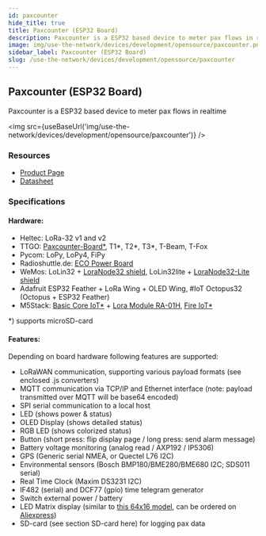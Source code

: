 ```yaml
---
id: paxcounter
hide_title: true
title: Paxcounter (ESP32 Board)
description: Paxcounter is a ESP32 based device to meter pax flows in realtime
image: img/use-the-network/devices/development/opensource/paxcounter.png
sidebar_label: Paxcounter (ESP32 Board)
slug: /use-the-network/devices/development/opensource/paxcounter
---
```



## Paxcounter (ESP32 Board)

Paxcounter is a ESP32 based device to meter pax flows in realtime

<img src={useBaseUrl('img/use-the-network/devices/development/opensource/paxcounter')} />

### Resources

- [Product Page](https://github.com/cyberman54/ESP32-Paxcounter)
- [Datasheet](https://github.com/cyberman54/ESP32-Paxcounter#readme)

### Specifications

#### Hardware:

- Heltec: LoRa-32 v1 and v2
- TTGO: [Paxcounter-Board*](https://www.aliexpress.com/item/32915894264.html?spm=a2g0o.productlist.0.0.3d656325QrcfQc&algo_pvid=4a150199-63e7-4d21-bdb1-b48164537744&algo_exp_id=4a150199-63e7-4d21-bdb1-b48164537744-2&pdp_ext_f=%7B%22sku_id%22%3A%2212000023374441919%22%7D), T1*, T2*, T3*, T-Beam, T-Fox
- Pycom: LoPy, LoPy4, FiPy
- Radioshuttle.de: [ECO Power Board](https://www.radioshuttle.de/esp32-eco-power/esp32-eco-power-board/)
- WeMos: LoLin32 + [LoraNode32 shield](https://github.com/hallard/LoLin32-Lora),
LoLin32lite + [LoraNode32-Lite shield](https://github.com/hallard/LoLin32-Lite-Lora)
- Adafruit ESP32 Feather + LoRa Wing + OLED Wing, #IoT Octopus32 (Octopus + ESP32 Feather)
- M5Stack: [Basic Core IoT*](https://m5stack.com/collections/m5-core/products/basic-core-iot-development-kit) + [Lora Module RA-01H](https://m5stack.com/collections/m5-module/products/lora-module-868mhz), [Fire IoT*](https://m5stack.com/collections/m5-core/products/fire-iot-development-kit)

*) supports microSD-card


#### Features:

Depending on board hardware following features are supported:
- LoRaWAN communication, supporting various payload formats (see enclosed .js converters)
- MQTT communication via TCP/IP and Ethernet interface (note: payload transmitted over MQTT will be base64 encoded)
- SPI serial communication to a local host
- LED (shows power & status)
- OLED Display (shows detailed status)
- RGB LED (shows colorized status)
- Button (short press: flip display page / long press: send alarm message)
- Battery voltage monitoring (analog read / AXP192 / IP5306)
- GPS (Generic serial NMEA, or Quectel L76 I2C)
- Environmental sensors (Bosch BMP180/BME280/BME680 I2C; SDS011 serial)
- Real Time Clock (Maxim DS3231 I2C)
- IF482 (serial) and DCF77 (gpio) time telegram generator
- Switch external power / battery
- LED Matrix display (similar to [this 64x16 model](https://www.instructables.com/id/64x16-RED-LED-Marquee/), can be ordered on [Aliexpress](https://www.aliexpress.com/item/P3-75-dot-matrix-led-module-3-75mm-high-clear-top1-for-text-display-304-60mm/32616683948.html))
- SD-card (see section SD-card here) for logging pax data

